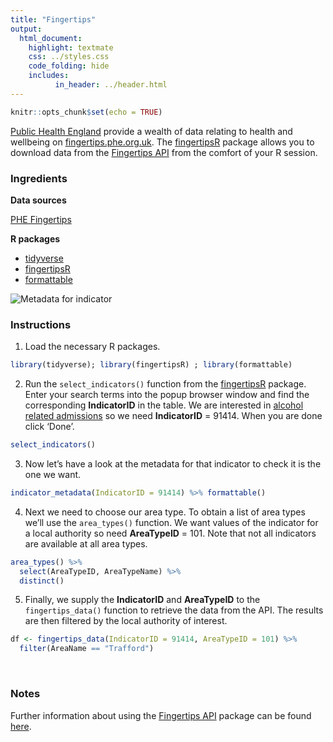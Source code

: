 ```yaml
---
title: "Fingertips"
output:
  html_document:
    highlight: textmate
    css: ../styles.css
    code_folding: hide
    includes:
          in_header: ../header.html
---
```


```r
knitr::opts_chunk$set(echo = TRUE)
```

<a href="https://www.gov.uk/government/organisations/public-health-england" target="_blank">Public Health England</a>
 provide a wealth of data relating to health and wellbeing on <a href="https://fingertips.phe.org.uk" target="_blank">fingertips.phe.org.uk</a>. The <a href="https://cran.r-project.org/web/packages/fingertipsR/index.html" target="_blank">fingertipsR</a> package allows you to download data from the <a href="https://fingertips.phe.org.uk/api" target="_blank">Fingertips API</a> from the comfort of your R session.

<h3>Ingredients</h3>  
<div class = "row">

<div class = "col-md-4">
<strong>Data sources</strong>
<p><a href="https://fingertips.phe.org.uk/" target="_blank">PHE Fingertips</a></p>
</div>

<div class = "col-md-4">
<strong>R packages</strong>
<ul>
  <li><a href="https://cran.r-project.org/web/packages/tidyverse/index.html" target="_blank">tidyverse</a></li>
  <li><a href="https://cran.r-project.org/web/packages/fingertipsR/index.html" target="_blank">fingertipsR</a></li>
  <li><a href="https://cran.r-project.org/web/packages/formattable/index.html" target="_blank">formattable</a></li>
</ul>
</div>

<div class = "col-md-4">
<img src="img/fingertips.png" alt="Metadata for indicator">
</div>
</div>

<!-- Add each step of the recipe -->
### Instructions

<!-- Load the R packages first -->
1. Load the necessary R packages.
```r
library(tidyverse); library(fingertipsR) ; library(formattable)
```

2. Run the `select_indicators()` function from the <a href="https://cran.r-project.org/web/packages/fingertipsR/index.html" target="_blank">fingertipsR</a> package. Enter your search terms into the popup browser window and find the corresponding **IndicatorID** in the table. We are interested in <a href="https://fingertips.phe.org.uk/search/91414" target="_blank">alcohol related admissions</a> so we need **IndicatorID** = 91414. When you are done click 'Done'.

```r
select_indicators()
```

3. Now let's have a look at the metadata for that indicator to check it is the one we want.
```r
indicator_metadata(IndicatorID = 91414) %>% formattable()
```

4. Next we need to choose our area type. To obtain a list of area types we'll use the `area_types()` function. We want values of the indicator for a local authority so need **AreaTypeID** = 101. Note that not all indicators are available at all area types.
```r
area_types() %>%
  select(AreaTypeID, AreaTypeName) %>%
  distinct()
```

5. Finally, we supply the **IndicatorID** and **AreaTypeID** to the `fingertips_data()` function to retrieve the data from the API. The results are then filtered by the local authority of interest.
```r
df <- fingertips_data(IndicatorID = 91414, AreaTypeID = 101) %>% 
  filter(AreaName == "Trafford")
```
<br />

### Notes
Further information about using the <a href="https://fingertips.phe.org.uk/api" target="_blank">Fingertips API</a> package can be found <a href="https://medium.com/@traffordDataLab/public-health-data-at-your-fingertips-d17523664d19" target="_blank">here</a>.
<br />
<br />